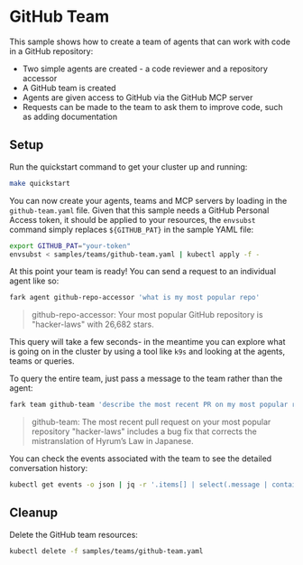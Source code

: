 # GitHub Team

This sample shows how to create a team of agents that can work with code in a GitHub repository:

- Two simple agents are created - a code reviewer and a repository accessor
- A GitHub team is created
- Agents are given access to GitHub via the GitHub MCP server
- Requests can be made to the team to ask them to improve code, such as adding documentation

## Setup

Run the quickstart command to get your cluster up and running:

```bash
make quickstart
```

You can now create your agents, teams and MCP servers by loading in the `github-team.yaml` file. Given that this sample needs a GitHub Personal Access token, it should be applied to your resources, the `envsubst` command simply replaces `${GITHUB_PAT}` in the sample YAML file:

```bash
export GITHUB_PAT="your-token"
envsubst < samples/teams/github-team.yaml | kubectl apply -f -
```

At this point your team is ready! You can send a request to an individual agent like so:

```bash
fark agent github-repo-accessor 'what is my most popular repo'
```

> github-repo-accessor: Your most popular GitHub repository is "hacker-laws" with 26,682 stars.

This query will take a few seconds- in the meantime you can explore what is going on in the cluster by using a tool like `k9s` and looking at the agents, teams or queries.

To query the entire team, just pass a message to the team rather than the agent:

```bash
fark team github-team 'describe the most recent PR on my most popular repo'
```

> github-team: The most recent pull request on your most popular repository "hacker-laws" includes a bug fix that corrects the mistranslation of Hyrum’s Law in Japanese.

You can check the events associated with the team to see the detailed conversation history:

```bash
kubectl get events -o json | jq -r '.items[] | select(.message | contains("github-team")) | "\(.lastTimestamp) \(.type) \(.reason) \(.message)"' | sort
```

## Cleanup

Delete the GitHub team resources:

```bash
kubectl delete -f samples/teams/github-team.yaml
```
